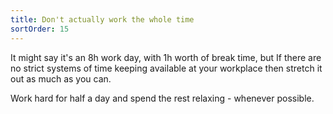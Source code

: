 ```yaml
---
title: Don't actually work the whole time
sortOrder: 15
---
```


It might say it's an 8h work day, with 1h worth of break time, but If there are no strict
systems of time keeping available at your workplace then stretch it out as much as you
can.

Work hard for half a day and spend the rest relaxing - whenever possible.